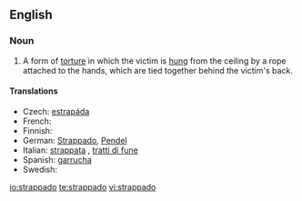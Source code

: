 ==English==

===Noun===
{{wikipedia}}
{{en-noun|-}}

# A form of [[torture]] in which the victim is [[hung]] from the ceiling by a rope attached to the hands, which are tied together behind the victim's back.

====Translations====
* Czech: [[estrapáda]]
* French: {{t+|fr|estrapade|f}}
* Finnish: {{t-|fi|strappado}}
* German: [[Strappado]], [[Pendel]]
* Italian: [[strappata]] {{f}}, [[tratti di fune]]
* Spanish: [[garrucha]]
* Swedish: {{t-|sv|strappado}}

[[io:strappado]]
[[te:strappado]]
[[vi:strappado]]
